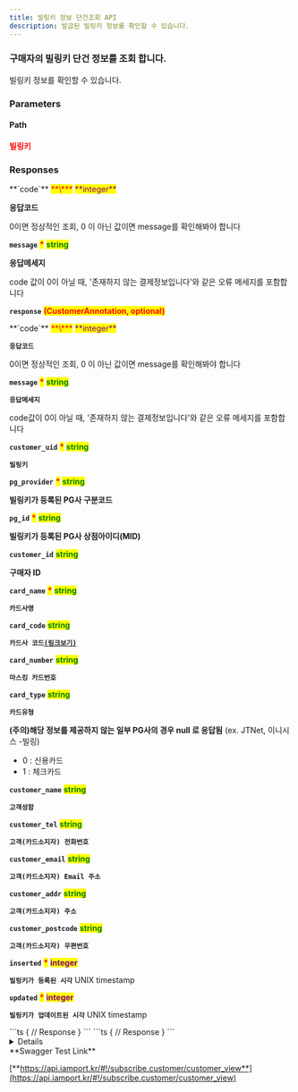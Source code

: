 ```yaml
---
title: 빌링키 정보 단건조회 API
description: 발급된 빌링키 정보를 확인할 수 있습니다.
---
```



### 구매자의 빌링키 단건 정보를 조회 합니다.

<Swagger method="get" path="/subscribe/customers/{customer_uid}" baseUrl="https://api.iamport.kr" summary="구매자의 빌링키 정보 조회">
<SwaggerDescription>
빌링키 정보를 확인할 수 있습니다.

</SwaggerDescription>

### Parameters

#### Path

<SwaggerParameter name="customer_uid" type="String" required="true">
<mark style="color:red;">

**빌링키**

</mark>

</SwaggerParameter>

### Responses

<SwaggerResponse status="200: OK" description="성공">
<Tabs>
<Tab title="CustomerResponse">
**`code`** <mark style="color:red;">**\***</mark> <mark style="color:purple;">**integer**</mark>

**응답코드**

0이면 정상적인 조회, 0 이 아닌 값이면 message를 확인해봐야 합니다

**`message`** <mark style="color:red;">**\***</mark> <mark style="color:green;">**string**</mark>

**응답메세지**

code 값이 0이 아닐 때, '존재하지 않는 결제정보입니다'와 같은 오류 메세지를 포함합니다

**`response`** <mark style="color:red;">**(CustomerAnnotation, optional)**</mark>

</Tab>
</Tabs>

<Tabs>
<Tab title="CustomerAnnotation">
**`code`** <mark style="color:red;">**\***</mark> <mark style="color:purple;">**integer**</mark>

**`응답코드`**

0이면 정상적인 조회, 0 이 아닌 값이면 message를 확인해봐야 합니다

**`message`** <mark style="color:red;">**\***</mark> <mark style="color:green;">**string**</mark>

**`응답메세지`**

code값이 0이 아닐 때, '존재하지 않는 결제정보입니다'와 같은 오류 메세지를 포함합니다

**`customer_uid`** <mark style="color:red;">**\***</mark> <mark style="color:green;">**string**</mark>

**`빌링키`**

**`pg_provider`** <mark style="color:red;">**\***</mark> <mark style="color:green;">**string**</mark>

**빌링키가 등록된 PG사 구분코드**

**`pg_id`** <mark style="color:red;">**\***</mark> <mark style="color:green;">**string**</mark>

**빌링키가 등록된 PG사 상점아이디(MID)**

**`customer_id`** <mark style="color:green;">**string**</mark>

**구매자 ID**

**`card_name`** <mark style="color:red;">**\***</mark> <mark style="color:green;">**string**</mark>

**`카드사명`**

**`card_code`** <mark style="color:green;">**string**</mark>

**`카드사 코드`**[**`(링크보기)`**](https://chaifinance.notion.site/53589280bbc94fab938d93257d452216?v=eb405baf52134b3f90d438e3bf763630)

**`card_number`** <mark style="color:green;">**string**</mark>

**`마스킹 카드번호`**

**`card_type`** <mark style="color:green;">**string**</mark>

**`카드유형`**

**(주의)해당 정보를 제공하지 않는 일부 PG사의 경우 null 로 응답됨**
(ex. JTNet, 이니시스 -빌링)

- 0 : 신용카드
- 1 : 체크카드

**`customer_name`** <mark style="color:green;">**string**</mark>

**`고객성함`**

**`customer_tel`** <mark style="color:green;">**string**</mark>

**`고객(카드소지자) 전화번호`**

**`customer_email`** <mark style="color:green;">**string**</mark>

**`고객(카드소지자) Email 주소`**

**`customer_addr`** <mark style="color:green;">**string**</mark>

**`고객(카드소지자) 주소`**

**`customer_postcode`** <mark style="color:green;">**string**</mark>

**`고객(카드소지자) 우편번호`**

**`inserted`** <mark style="color:red;">**\***</mark> <mark style="color:purple;">**integer**</mark>

**`빌링키가 등록된 시각`** UNIX timestamp

**`updated`** <mark style="color:red;">**\***</mark> <mark style="color:purple;">**integer**</mark>

**`빌링키가 업데이트된 시각`** UNIX timestamp

</Tab>
</Tabs>

</SwaggerResponse>

<SwaggerResponse status="401: Unauthorized" description="인증 Token이 전달되지 않았거나 유효하지 않은 경우">
```ts
{
    // Response
}
```

</SwaggerResponse>

<SwaggerResponse status="404: Not Found" description="유효하지 않은 customer_uid">
```ts
{
    // Response
}
```

</SwaggerResponse>

</Swagger>

<Details>
<p slot="summary">Response Model Schema</p>

```json
{
  "code": 0,
  "message": "string",
  "response": {
    "customer_uid": "string",
    "pg_provider": "string",
    "pg_id": "string",
    "card_name": "string",
    "card_code": "string",
    "card_number": "string",
    "card_type": "null",
    "customer_name": "string",
    "customer_tel": "string",
    "customer_email": "string",
    "customer_addr": "string",
    "customer_postcode": "string",
    "inserted": 0,
    "updated": 0
  }
}
```

</Details>

<Hint style="success">
**Swagger Test Link**

[**https://api.iamport.kr/#!/subscribe.customer/customer_view**](https://api.iamport.kr/#!/subscribe.customer/customer_view)

</Hint>
